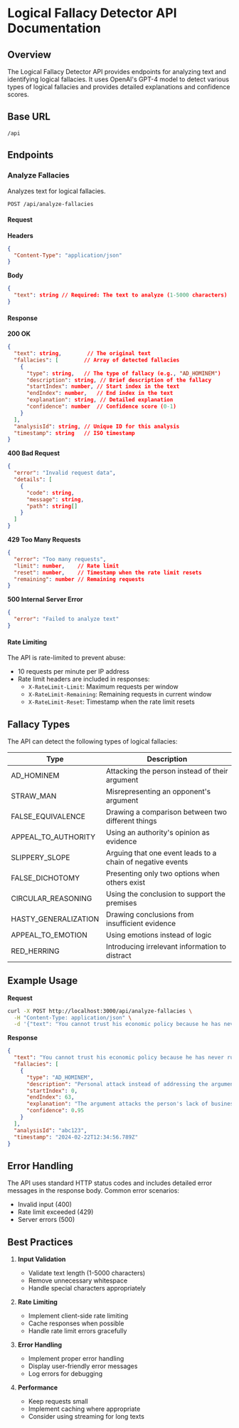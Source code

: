 # Logical Fallacy Detector API Documentation

## Overview

The Logical Fallacy Detector API provides endpoints for analyzing text and identifying logical fallacies. It uses OpenAI's GPT-4 model to detect various types of logical fallacies and provides detailed explanations and confidence scores.

## Base URL

```
/api
```

## Endpoints

### Analyze Fallacies

Analyzes text for logical fallacies.

```
POST /api/analyze-fallacies
```

#### Request

**Headers**
```json
{
  "Content-Type": "application/json"
}
```

**Body**
```json
{
  "text": string // Required: The text to analyze (1-5000 characters)
}
```

#### Response

**200 OK**
```json
{
  "text": string,        // The original text
  "fallacies": [        // Array of detected fallacies
    {
      "type": string,   // The type of fallacy (e.g., "AD_HOMINEM")
      "description": string, // Brief description of the fallacy
      "startIndex": number, // Start index in the text
      "endIndex": number,   // End index in the text
      "explanation": string, // Detailed explanation
      "confidence": number  // Confidence score (0-1)
    }
  ],
  "analysisId": string, // Unique ID for this analysis
  "timestamp": string   // ISO timestamp
}
```

**400 Bad Request**
```json
{
  "error": "Invalid request data",
  "details": [
    {
      "code": string,
      "message": string,
      "path": string[]
    }
  ]
}
```

**429 Too Many Requests**
```json
{
  "error": "Too many requests",
  "limit": number,    // Rate limit
  "reset": number,    // Timestamp when the rate limit resets
  "remaining": number // Remaining requests
}
```

**500 Internal Server Error**
```json
{
  "error": "Failed to analyze text"
}
```

#### Rate Limiting

The API is rate-limited to prevent abuse:
- 10 requests per minute per IP address
- Rate limit headers are included in responses:
  - `X-RateLimit-Limit`: Maximum requests per window
  - `X-RateLimit-Remaining`: Remaining requests in current window
  - `X-RateLimit-Reset`: Timestamp when the rate limit resets

## Fallacy Types

The API can detect the following types of logical fallacies:

| Type | Description |
|------|-------------|
| AD_HOMINEM | Attacking the person instead of their argument |
| STRAW_MAN | Misrepresenting an opponent's argument |
| FALSE_EQUIVALENCE | Drawing a comparison between two different things |
| APPEAL_TO_AUTHORITY | Using an authority's opinion as evidence |
| SLIPPERY_SLOPE | Arguing that one event leads to a chain of negative events |
| FALSE_DICHOTOMY | Presenting only two options when others exist |
| CIRCULAR_REASONING | Using the conclusion to support the premises |
| HASTY_GENERALIZATION | Drawing conclusions from insufficient evidence |
| APPEAL_TO_EMOTION | Using emotions instead of logic |
| RED_HERRING | Introducing irrelevant information to distract |

## Example Usage

**Request**
```bash
curl -X POST http://localhost:3000/api/analyze-fallacies \
  -H "Content-Type: application/json" \
  -d '{"text": "You cannot trust his economic policy because he has never run a business."}'
```

**Response**
```json
{
  "text": "You cannot trust his economic policy because he has never run a business.",
  "fallacies": [
    {
      "type": "AD_HOMINEM",
      "description": "Personal attack instead of addressing the argument",
      "startIndex": 0,
      "endIndex": 63,
      "explanation": "The argument attacks the person's lack of business experience rather than addressing the merits of the economic policy itself.",
      "confidence": 0.95
    }
  ],
  "analysisId": "abc123",
  "timestamp": "2024-02-22T12:34:56.789Z"
}
```

## Error Handling

The API uses standard HTTP status codes and includes detailed error messages in the response body. Common error scenarios:

- Invalid input (400)
- Rate limit exceeded (429)
- Server errors (500)

## Best Practices

1. **Input Validation**
   - Validate text length (1-5000 characters)
   - Remove unnecessary whitespace
   - Handle special characters appropriately

2. **Rate Limiting**
   - Implement client-side rate limiting
   - Cache responses when possible
   - Handle rate limit errors gracefully

3. **Error Handling**
   - Implement proper error handling
   - Display user-friendly error messages
   - Log errors for debugging

4. **Performance**
   - Keep requests small
   - Implement caching where appropriate
   - Consider using streaming for long texts
